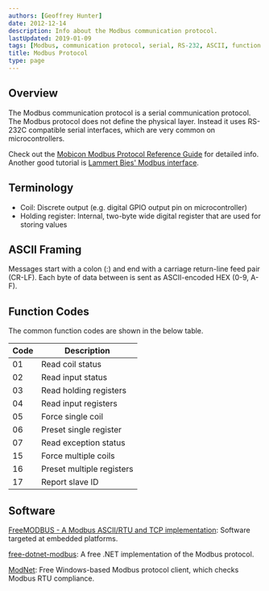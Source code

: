 ```yaml
---
authors: [Geoffrey Hunter]
date: 2012-12-14
description: Info about the Modbus communication protocol.
lastUpdated: 2019-01-09
tags: [Modbus, communication protocol, serial, RS-232, ASCII, function codes, coil]
title: Modbus Protocol
type: page
---
```


<WarningIsNotes />

## Overview

The Modbus communication protocol is a serial communication protocol. The Modbus protocol does not define the physical layer. Instead it uses RS-232C compatible serial interfaces, which are very common on microcontrollers.

Check out the [Mobicon Modbus Protocol Reference Guide](http://modbus.org/docs/PI_MBUS_300.pdf) for detailed info. Another good tutorial is [Lammert Bies' Modbus interface](http://www.lammertbies.nl/comm/info/modbus.html).

## Terminology

* Coil: Discrete output (e.g. digital GPIO output pin on microcontroller)
* Holding register: Internal, two-byte wide digital register that are used for storing values

## ASCII Framing

Messages start with a colon (:) and end with a carriage return-line feed pair (CR-LF). Each byte of data between is sent as ASCII-encoded HEX (0-9, A-F).

## Function Codes

The common function codes are shown in the below table.

<table>
    <thead>
        <tr>
            <th>Code</th>
            <th>Description</th>
        </tr>
    </thead>
    <tbody>
        <tr>
            <td>01</td>
            <td>Read coil status</td>
        </tr>
        <tr>
            <td>02</td>
            <td>Read input status</td>
        </tr>
        <tr>
            <td>03</td>
            <td>Read holding registers</td>
        </tr>
        <tr>
            <td>04</td>
            <td>Read input registers</td>
        </tr>
        <tr>
            <td>05</td>
            <td>Force single coil</td>
        </tr>
        <tr>
            <td>06</td>
            <td>Preset single register</td>
        </tr>
        <tr>
            <td>07</td>
            <td>Read exception status</td>
        </tr>
        <tr>
            <td>15</td>
            <td>Force multiple coils</td>
        </tr>
        <tr>
            <td>16</td>
            <td>Preset multiple registers</td>
        </tr>
        <tr>
            <td>17</td>
            <td>Report slave ID</td>
        </tr>
    </tbody>
</table>

## Software

[FreeMODBUS - A Modbus ASCII/RTU and TCP implementation](https://www.freemodbus.org/): Software targeted at embedded platforms.

[free-dotnet-modbus](http://code.google.com/p/free-dotnet-modbus/): A free .NET implementation of the Modbus protocol.

[ModNet](http://www.globalmultimedia.in/modnet.htm): Free Windows-based Modbus protocol client, which checks Modbus RTU compliance.
